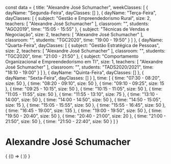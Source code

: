 const data = {
  title: "Alexandre José Schumacher",
  weekClasses: [
    {
      dayName: "Segunda-Feira",
      dayClasses: []
    },
    {
      dayName: "Terça-Feira",
      dayClasses: [
        {
          subject: "Gestão e Empreendedorismo Rural",
          size: 2,
          teachers: [
            "Alexandre José Schumacher"
          ],
          classroom: "",
          students: "AGO2019",
          time: "15:05 - 15:55"
        },
        {
          subject: "Técnicas de Vendas e Negociação",
          size: 2,
          teachers: [
            "Alexandre José Schumacher"
          ],
          classroom: "",
          students: "TGC2020",
          time: "19:00 - 19:50"
        }
      ]
    },
    {
      dayName: "Quarta-Feira",
      dayClasses: [
        {
          subject: "Gestão Estratégica de Pessoas",
          size: 2,
          teachers: [
            "Alexandre José Schumacher"
          ],
          classroom: "",
          students: "TGC2020",
          time: "21:00 - 21:50"
        },
        {
          subject: "Comportamento Organizacional e Empreendedorismo em TI",
          size: 1,
          teachers: [
            "Alexandre José Schumacher"
          ],
          classroom: "",
          students: "TADS2020/2021",
          time: "18:10 - 19:00"
        }
      ]
    },
    {
      dayName: "Quinta-Feira",
      dayClasses: []
    },
    {
      dayName: "Sexta-Feira",
      dayClasses: []
    }
  ],
  time: [
    {
      time: "07:30 - 08:20",
      size: 50
    },
    {
      time: "08:20 - 09:10",
      size: 50
    },
    {
      time: "09:10 - 09:25",
      size: 15
    },
    {
      time: "09:25 - 10:15",
      size: 50
    },
    {
      time: "10:15 - 11:05",
      size: 50
    },
    {
      time: "11:05 - 11:55",
      size: 50
    },
    {
      time: "11:55 - 13:10",
      size: 75
    },
    {
      time: "13:10 - 14:00",
      size: 50
    },
    {
      time: "14:00 - 14:50",
      size: 50
    },
    {
      time: "14:50 - 15:05",
      size: 15
    },
    {
      time: "15:05 - 15:55",
      size: 50
    },
    {
      time: "15:55 - 16:45",
      size: 50
    },
    {
      time: "16:45 - 19:00",
      size: 135
    },
    {
      time: "19:00 - 19:50",
      size: 50
    },
    {
      time: "19:50 - 20:40",
      size: 50
    },
    {
      time: "20:40 - 21:00",
      size: 20
    },
    {
      time: "21:00 - 21:50",
      size: 50
    },
    {
      time: "21:50 - 22:40",
      size: 50
    }
  ]
}

# Alexandre José Schumacher

<div>
  {
    <BrowserOnly>
      {() => (
        <Grid
          title={data.title}
          weekClasses={data.weekClasses}
          time={data.time}
        />
      )}
    </BrowserOnly>
  }
</div>
